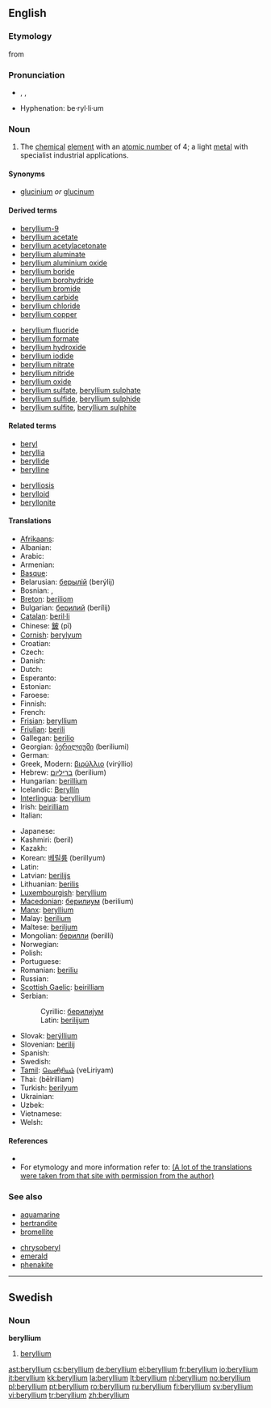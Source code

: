 {{see|Beryllium}}
==English==
{{elements|Be|lithium|Li|boron|B}}

===Etymology===
from {{Gr.}} {{term|sc=Grek|βερυλλος|tr=beryllos||beryl|lang=el}}

===Pronunciation===
* {{enPR|bərĭl'ēəm}}, {{IPA|/bə'rɪliəm/}}, {{SAMPA|/b@"rIli@m/}}
* Hyphenation: be&middot;ryl&middot;li&middot;um

===Noun===
{{wikipedia}}
{{en-noun|-}}

# {{element}} The [[chemical]] [[element]] with an [[atomic number]] of 4; a light [[metal]] with specialist industrial applications.

====Synonyms====
* [[glucinium]] ''or'' [[glucinum]] {{qualifier|archaic}}

====Derived terms====
{{rel-top|terms derived from "beryllium"}}
* [[beryllium-9]]
* [[beryllium acetate]]
* [[beryllium acetylacetonate]]
* [[beryllium aluminate]]
* [[beryllium aluminium oxide]]
* [[beryllium boride]]
* [[beryllium borohydride]]
* [[beryllium bromide]]
* [[beryllium carbide]]
* [[beryllium chloride]]
* [[beryllium copper]]
{{rel-mid}}
* [[beryllium fluoride]]
* [[beryllium formate]]
* [[beryllium hydroxide]]
* [[beryllium iodide]]
* [[beryllium nitrate]]
* [[beryllium nitride]]
* [[beryllium oxide]]
* [[beryllium sulfate]], [[beryllium sulphate]]
* [[beryllium sulfide]], [[beryllium sulphide]]
* [[beryllium sulfite]], [[beryllium sulphite]]
{{rel-bottom}}

====Related terms====
{{rel-top|related terms}}
* [[beryl]]
* [[beryllia]]
* [[beryllide]]
* [[berylline]]
{{rel-mid}}
* [[berylliosis]]
* [[berylloid]]
* [[beryllonite]]
{{rel-bottom}}

====Translations====
{{trans-top|chemical element}}
* [[Afrikaans]]: {{t|af|berillium}}
* Albanian: {{t|sq|berilium}}
* Arabic: {{t|ar|sc=ARchar|بيريليوم|tr=birílyum|m}}
* Armenian: {{t|hy|բերիլիում|tr=berilium}}
* [[Basque]]: {{t|eu|berilioa}}
* Belarusian: [[берылiй]] (berýlij) {{m}}
* Bosnian: {{t-|bs|berilij|m}}, {{t-|bs|berilijum|m}}
* [[Breton]]: [[beriliom]]
* Bulgarian: [[берилий]] (berílij) {{m}}
* [[Catalan]]: [[beril·li]] {{m}}
* Chinese: [[鈹]] (pī)
* [[Cornish]]: [[berylyum]]
* Croatian: {{t-|hr|berilij|m}}
* Czech: {{t+|cs|beryllium}}
* Danish: {{t-|da|beryllium}}
* Dutch: {{t+|nl|beryllium|n}}
* Esperanto: {{t-|eo|berilio|xs=Esperanto}}
* Estonian: {{t-|et|berüllium}}
* Faroese: {{t-|fo|beryllium|xs=Faroese}}
* Finnish: {{t+|fi|beryllium}}
* French: {{t-|fr|béryllium|m}}
* [[Frisian]]: [[#Frisian|beryllium]]
* [[Friulian]]: [[berili]]
* Gallegan: [[berilio]]
* Georgian: [[ბერილიუმი]] (beriliumi)
* German: {{t+|de|Beryllium|n}}
* Greek, Modern: [[βιρύλλιο]] (virýllio) {{n}}
* Hebrew: [[בריליום]] (berilium)
* Hungarian: [[berillium]]
* Icelandic: [[Beryllín]]
* [[Interlingua]]: [[#Interlingua|beryllium]]
* Irish: [[beirilliam]]
* Italian: {{t+|it|berillio|m}}
{{trans-mid}}
* Japanese: {{t+|ja|ベリリウム|tr=beririumu|sc=Jpan}}
* Kashmiri: (beril)
* Kazakh: {{t-|kk|бериллий|tr=berillii|sc=Cyrl|xs=Kazakh}}
* Korean: [[베릴륨]] (berillyum)
* Latin: {{t+|la|beryllium}}
* Latvian: [[berilijs]]
* Lithuanian: [[berilis]]
* [[Luxembourgish]]: [[#Luxembourgish|beryllium]]
* [[Macedonian]]: [[берилиум]] (berilium)
* [[Manx]]: [[#Manx|beryllium]]
* Malay: [[berilium]]
* Maltese: [[beriljum]]
* Mongolian: [[берилли]] (berilli)
* Norwegian: {{t+|no|beryllium}}
* Polish: {{t+|pl|beryl|m}}
* Portuguese: {{t+|pt|berílio|m}}
* Romanian: [[beriliu]] {{n}}
* Russian: {{t+|ru|бериллий|m|tr=beríllij|sc=Cyrl}}
* [[Scottish Gaelic]]: [[beirilliam]]
* Serbian:
*: Cyrillic: [[берилијум#Serbian|берилиjум]] {{m}}
*: Latin: [[berilijum#Serbian|berilijum]] {{m}}
* Slovak: [[berýllium]]
* Slovenian: [[berilij]]
* Spanish: {{t+|es|berilio|m}}
* Swedish: {{t+|sv|beryllium}}
* [[Tamil]]: [[வெளிரியம்]] (veLiriyam)
* Thai: {{THchar|[[เบริลเลียม]]}} (bēlrilliam)
* Turkish: [[berilyum]]
* Ukrainian: {{t|uk|берилiй|tr=berílij|m}}
* Uzbek: {{t-|uz|бериллий|tr=berilliy|sc=Cyrl|xs=Uzbek}}
* Vietnamese: {{t|vi|berili}}
* Welsh: {{t|cy|berilliwm}}
{{trans-bottom}}

====References====
* {{pedialite}}
* For etymology and more information refer to: [http://elements.vanderkrogt.net/elem/be.html (A lot of the translations were taken from that site with permission from the author)]

===See also===
{{top2}}
* [[aquamarine]]
* [[bertrandite]]
* [[bromellite]]
{{mid2}}
* [[chrysoberyl]]
* [[emerald]]
* [[phenakite]]
{{bottom}}

----

==Swedish==

===Noun===
{{sv-noun-unc-irreg-n|2=berylliumet}}
{{sv-noun-unc-irreg-n|2=berylliet}}
'''beryllium''' {{n}}

# {{element|lang=sv}} [[#English|beryllium]]

[[ast:beryllium]]
[[cs:beryllium]]
[[de:beryllium]]
[[el:beryllium]]
[[fr:beryllium]]
[[io:beryllium]]
[[it:beryllium]]
[[kk:beryllium]]
[[la:beryllium]]
[[lt:beryllium]]
[[nl:beryllium]]
[[no:beryllium]]
[[pl:beryllium]]
[[pt:beryllium]]
[[ro:beryllium]]
[[ru:beryllium]]
[[fi:beryllium]]
[[sv:beryllium]]
[[vi:beryllium]]
[[tr:beryllium]]
[[zh:beryllium]]